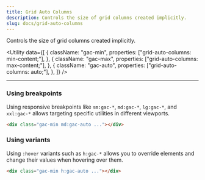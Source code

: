 ```yaml
---
title: Grid Auto Columns
description: Controls the size of grid columns created implicitly.
slug: docs/grid-auto-columns
---
```


Controls the size of grid columns created implicitly.

<Utility
  data={[
    {
      className: "gac-min",
      properties: ["grid-auto-columns: min-content;"],
    },
    {
      className: "gac-max",
      properties: ["grid-auto-columns: max-content;"],
    },
    {
      className: "gac-auto",
      properties: ["grid-auto-columns: auto;"],
    },
  ]}
/>

---

### Using breakpoints

Using responsive breakpoints like `sm:gac-*`, `md:gac-*`, `lg:gac-*`, and `xxl:gac-*` allows targeting specific utilities in different viewports.

```html "md:gac-auto"
<div class="gac-min md:gac-auto ..."></div>
```

### Using variants

Using `:hover` variants such as `h:gac-*` allows you to override elements and change their values when hovering over them.

```html "h:gac-auto"
<div class="gac-min h:gac-auto ..."></div>
```
